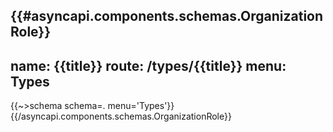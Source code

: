 {{#asyncapi.components.schemas.OrganizationRole}}
---
name: {{title}}
route: /types/{{title}}
menu: Types
---
{{~>schema schema=. menu='Types'}}
{{/asyncapi.components.schemas.OrganizationRole}}